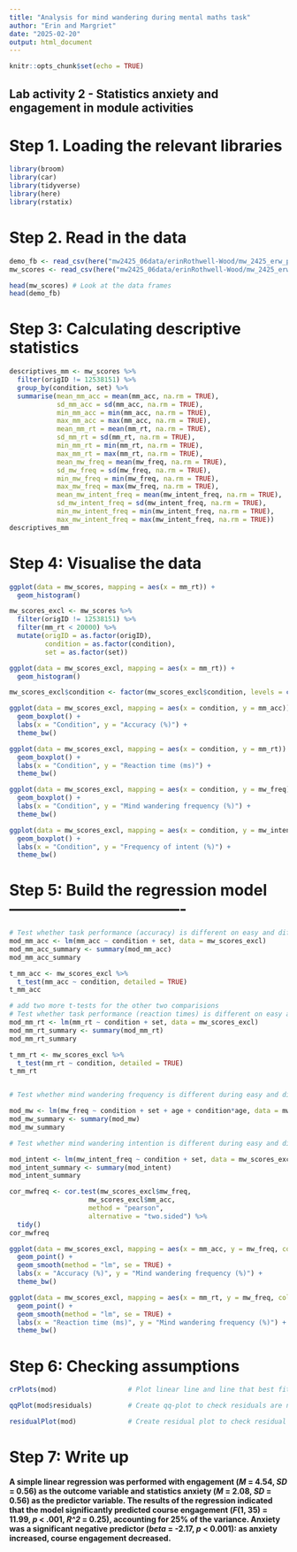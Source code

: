 ```yaml
---
title: "Analysis for mind wandering during mental maths task"
author: "Erin and Margriet"
date: "2025-02-20"
output: html_document
---
```


```r
knitr::opts_chunk$set(echo = TRUE)
```

## Lab activity 2 - Statistics anxiety and engagement in module activities

# Step 1. Loading the relevant libraries
```r
library(broom)
library(car)
library(tidyverse)
library(here)
library(rstatix)
```

# Step 2. Read in the data
```r
demo_fb <- read_csv(here("mw2425_06data/erinRothwell-Wood/mw_2425_erw_processed", "erin_demo_fb_20240318.csv"))
mw_scores <- read_csv(here("mw2425_06data/erinRothwell-Wood/mw_2425_erw_processed", "mw_scores_20250223.csv"))

head(mw_scores) # Look at the data frames
head(demo_fb)
```

# Step 3: Calculating descriptive statistics

```r
descriptives_mm <- mw_scores %>%
  filter(origID != 12538151) %>%
  group_by(condition, set) %>%
  summarise(mean_mm_acc = mean(mm_acc, na.rm = TRUE),
            sd_mm_acc = sd(mm_acc, na.rm = TRUE),
            min_mm_acc = min(mm_acc, na.rm = TRUE),
            max_mm_acc = max(mm_acc, na.rm = TRUE),
            mean_mm_rt = mean(mm_rt, na.rm = TRUE),
            sd_mm_rt = sd(mm_rt, na.rm = TRUE),
            min_mm_rt = min(mm_rt, na.rm = TRUE),
            max_mm_rt = max(mm_rt, na.rm = TRUE),
            mean_mw_freq = mean(mw_freq, na.rm = TRUE),
            sd_mw_freq = sd(mw_freq, na.rm = TRUE),
            min_mw_freq = min(mw_freq, na.rm = TRUE),
            max_mw_freq = max(mw_freq, na.rm = TRUE),
            mean_mw_intent_freq = mean(mw_intent_freq, na.rm = TRUE),
            sd_mw_intent_freq = sd(mw_intent_freq, na.rm = TRUE),
            min_mw_intent_freq = min(mw_intent_freq, na.rm = TRUE),
            max_mw_intent_freq = max(mw_intent_freq, na.rm = TRUE))
descriptives_mm

```

# Step 4: Visualise the data

```r
ggplot(data = mw_scores, mapping = aes(x = mm_rt)) +
  geom_histogram()

mw_scores_excl <- mw_scores %>%
  filter(origID != 12538151) %>%
  filter(mm_rt < 20000) %>%
  mutate(origID = as.factor(origID),
         condition = as.factor(condition),
         set = as.factor(set))

ggplot(data = mw_scores_excl, mapping = aes(x = mm_rt)) +
  geom_histogram()

mw_scores_excl$condition <- factor(mw_scores_excl$condition, levels = c('Easy', 'Difficult'))

ggplot(data = mw_scores_excl, mapping = aes(x = condition, y = mm_acc)) +
  geom_boxplot() +
  labs(x = "Condition", y = "Accuracy (%)") +
  theme_bw()

ggplot(data = mw_scores_excl, mapping = aes(x = condition, y = mm_rt)) +
  geom_boxplot() +
  labs(x = "Condition", y = "Reaction time (ms)") +
  theme_bw()

ggplot(data = mw_scores_excl, mapping = aes(x = condition, y = mw_freq)) +
  geom_boxplot() +
  labs(x = "Condition", y = "Mind wandering frequency (%)") +
  theme_bw()

ggplot(data = mw_scores_excl, mapping = aes(x = condition, y = mw_intent_freq)) +
  geom_boxplot() +
  labs(x = "Condition", y = "Frequency of intent (%)") +
  theme_bw()

```

# Step 5: Build the regression model ----------------------------------

```r
# Test whether task performance (accuracy) is different on easy and difficult blocks - paired t-test with mm_acc
mod_mm_acc <- lm(mm_acc ~ condition + set, data = mw_scores_excl)
mod_mm_acc_summary <- summary(mod_mm_acc)
mod_mm_acc_summary

t_mm_acc <- mw_scores_excl %>%
  t_test(mm_acc ~ condition, detailed = TRUE)
t_mm_acc

# add two more t-tests for the other two comparisions
# Test whether task performance (reaction times) is different on easy and difficult blocks - paired t-test with mm_rt
mod_mm_rt <- lm(mm_rt ~ condition + set, data = mw_scores_excl)
mod_mm_rt_summary <- summary(mod_mm_rt)
mod_mm_rt_summary

t_mm_rt <- mw_scores_excl %>%
  t_test(mm_rt ~ condition, detailed = TRUE)
t_mm_rt 


# Test whether mind wandering frequency is different during easy and difficult blocks - multiple regression with mw_freq as DV and condition as the IV (and set as IV)

mod_mw <- lm(mw_freq ~ condition + set + age + condition*age, data = mw_scores_excl)
mod_mw_summary <- summary(mod_mw)
mod_mw_summary

# Test whether mind wandering intention is different during easy and difficult blocks - multiple regression with mw_intent as DV and condition as the IV (and set as IV)

mod_intent <- lm(mw_intent_freq ~ condition + set, data = mw_scores_excl)
mod_intent_summary <- summary(mod_intent)
mod_intent_summary

cor_mwfreq <- cor.test(mw_scores_excl$mw_freq, 
                    mw_scores_excl$mm_acc, 
                    method = "pearson", 
                    alternative = "two.sided") %>% 
  tidy()
cor_mwfreq

ggplot(data = mw_scores_excl, mapping = aes(x = mm_acc, y = mw_freq, colour = condition)) +
  geom_point() +
  geom_smooth(method = "lm", se = TRUE) +
  labs(x = "Accuracy (%)", y = "Mind wandering frequency (%)") +
  theme_bw()

ggplot(data = mw_scores_excl, mapping = aes(x = mm_rt, y = mw_freq, colour = condition)) +
  geom_point() +
  geom_smooth(method = "lm", se = TRUE) +
  labs(x = "Reaction time (ms)", y = "Mind wandering frequency (%)") +
  theme_bw()
```

# Step 6: Checking assumptions

```r
crPlots(mod)                  # Plot linear line and line that best fits the data to check the relationship between outcome and predictor is linear

qqPlot(mod$residuals)         # Create qq-plot to check residuals are normally distributed

residualPlot(mod)             # Create residual plot to check residual show homoscedasticity
```

# Step 7: Write up

**A simple linear regression was performed with engagement (*M* = 4.54, *SD* = 0.56) as the outcome variable and statistics anxiety (*M* = 2.08, *SD* = 0.56) as the predictor variable. The results of the regression indicated that the model significantly predicted course engagement (*F*(1, 35) = 11.99, *p* \< .001, *R\^2* = 0.25), accounting for 25% of the variance. Anxiety was a significant negative predictor (*beta* = -2.17, *p* \< 0.001): as anxiety increased, course engagement decreased.**